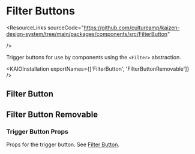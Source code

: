 
<Meta title="Components/Filter Base/Filter Buttons" />

# Filter Buttons

<ResourceLinks
  sourceCode="https://github.com/cultureamp/kaizen-design-system/tree/main/packages/components/src/FilterButton"

/>

Trigger buttons for use by components using the `<Filter>` abstraction.

<KAIOInstallation exportNames={['FilterButton', 'FilterButtonRemovable']} />

## Filter Button

<Canvas of={FilterButtonExamples.Playground} />

<Controls of={FilterButtonExamples.Playground} />

<DocsStory of={FilterButtonExamples.SelectedValue} />

<DocsStory of={FilterButtonExamples.IsOpen} />

## Filter Button Removable

<Canvas of={FilterButtonRemovableExamples.Playground} />

<Controls of={FilterButtonRemovableExamples.Playground} />

### Trigger Button Props

Props for the trigger button. See [Filter Button](#filter-button).

<Canvas of={FilterButtonRemovableExamples.TriggerButtonProps} />

<DocsStory of={FilterButtonRemovableExamples.RemoveButtonProps} />
